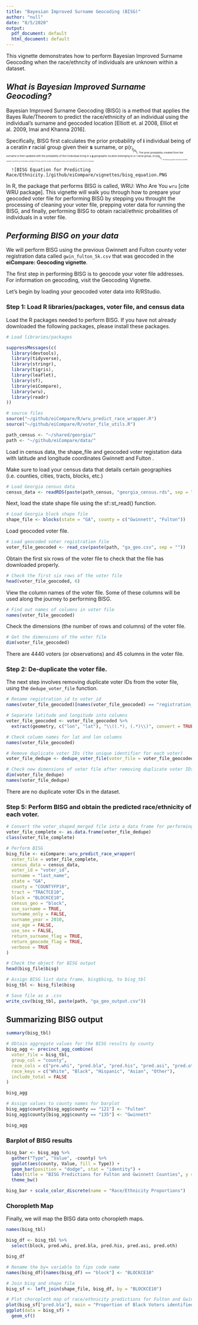 ```yaml
---
title: "Bayesian Improved Surname Geocoding (BISG)"
author: "null"
date: "8/5/2020"
output:
  pdf_document: default
  html_document: default
---
```

This vignette demonstrates how to perform Bayesian Improved Surname Geocoding when the race/ethncity of individuals are unknown within a dataset.

## *What is Bayesian Improved Surname Geocoding?*

Bayesian Improved Surname Geocoding (BISG) is a method that applies the Bayes Rule/Theorem to predict the race/ethnicity of an individual using the individual's surname and geocoded location [Elliott et. al 2008, Elliot et al. 2009, Imai and Khanna 2016]. 

Specifically, BISG first calculates the prior probability of **i** individual being of a ceratin **r** racial group given their **s** surname, or p(r<sub>i<sub>|s<sub>i<sub>). The prior probability created from the surname is then updated with the probability of the **i** individual living in a **g** geographic location belonging to a *r* racial group, or p(g<sub>i<sub>|r<sub>i<sub>). The following equation describes how BISG calculates race/ethnicity of individuals using Bayes Theorem, given the surname and geographic location, and specifically when race/ethncicty is unknown :
      

      ![BISG Equation for Predicting Race/Ethnicity.]/github/eiCompare/vignettes/bisg_equation.PNG

In R, the package that performs BISG is called, WRU: Who Are You `wru` [cite WRU package]. This vignette will walk you through how to prepare your geocoded voter file for performing BISG by stepping you throught the processing of cleaning your voter file, prepping voter data for running the BISG, and finally, performing BISG to obtain racial/ethnic probailities of individuals in a voter file.

## *Performing BISG on your data*
We will perform BISG using the previous Gwinnett and Fulton county voter registration data called `gwin_fulton_5k.csv` that was geocoded in the **eiCompare: Geocoding vignette**. 

The first step in performing BISG is to geocode your voter file addresses. For information on geocoding, visit the Geocoding Vignette. 

Let's begin by loading your geocoded voter data into R/RStudio.

### Step 1: Load R libraries/packages, voter file, and census data

Load the R packages needed to perform BISG. If you have not already downloaded the following packages, please install these packages.
```r
# Load libraries/packages

suppressMessages(c(
  library(devtools),
  library(tidyverse),
  library(stringr),
  library(tigris),
  library(leaflet),
  library(sf),
  library(eiCompare),
  library(wru),
  library(readr)
))
```

```r
# source files
source("~/github/eiCompare/R/wru_predict_race_wrapper.R")
source("~/github/eiCompare/R/voter_file_utils.R")
```

```r
path_census <- "~/shared/georgia/"
path <- "~/github/eiCompare/data/"
```

Load in census data, the shape_file and geocoded voter registation data with latitude and longitude coordinates Gwinnett and Fulton .

Make sure to load your census data that details certain geographies (i.e. counties, cities, tracts, blocks, etc.)
```r
# Load Georgia census data
census_data <- readRDS(paste(path_census, "georgia_census.rds", sep = ""))
```

Next, load the state shape file using the sf::st_read() function.
```r
# Load Georgia block shape file
shape_file <- blocks(state = "GA", county = c("Gwinnett", "Fulton"))
```

Load geocoded voter file.
```r
# Load geocoded voter registration file
voter_file_geocoded <- read_csv(paste(path, "ga_geo.csv", sep = ""))
```

Obtain the first six rows of the voter file to check that the file has downloaded properly.
```r
# Check the first six rows of the voter file
head(voter_file_geocoded, 6)
```

View the column names of the voter file. Some of these columns will be used along the journey to performing BISG.
```r
# Find out names of columns in voter file
names(voter_file_geocoded)
```

Check the dimensions (the number of rows and columns) of the voter file.
```r
# Get the dimensions of the voter file
dim(voter_file_geocoded)
```
There are 4440 voters (or observations) and 45 columns in the voter file.


### Step 2: De-duplicate the voter file.

The next step involves removing duplicate voter IDs from the voter file, using the `dedupe_voter_file` function. 
```r
# Rename registration_id to voter_id
names(voter_file_geocoded)[names(voter_file_geocoded) == "registration_number"] <- "voter_id"

# Separate latitude and longitude into columns
voter_file_geocoded <- voter_file_geocoded %>%
  extract(geometry, c("lon", "lat"), "\\((.*), (.*)\\)", convert = TRUE)
```

```r
# Check column names for lat and lon columns
names(voter_file_geocoded)
```

```r
# Remove duplicate voter IDs (the unique identifier for each voter)
voter_file_dedupe <- dedupe_voter_file(voter_file = voter_file_geocoded, voter_id = "voter_id")

# Check new dimensions of voter file after removing duplicate voter IDs
dim(voter_file_dedupe)
names(voter_file_dedupe)
```

There are no duplicate voter IDs in the dataset.

### Step 5: Perform BISG and obtain the predicted race/ethnicity of each voter.
```r
# Convert the voter_shaped_merged file into a data frame for performing BISG.
voter_file_complete <- as.data.frame(voter_file_dedupe)
class(voter_file_complete)
```

```r
# Perform BISG
bisg_file <- eiCompare::wru_predict_race_wrapper(
  voter_file = voter_file_complete,
  census_data = census_data,
  voter_id = "voter_id",
  surname = "last_name",
  state = "GA",
  county = "COUNTYFP10",
  tract = "TRACTCE10",
  block = "BLOCKCE10",
  census_geo = "block",
  use_surname = TRUE,
  surname_only = FALSE,
  surname_year = 2010,
  use_age = FALSE,
  use_sex = FALSE,
  return_surname_flag = TRUE,
  return_geocode_flag = TRUE,
  verbose = TRUE
)
```

```r
# Check the object for BISG output
head(bisg_file$bisg)

# Assign BISG list data frame, bisg$bisg, to bisg_tbl
bisg_tbl <- bisg_file$bisg
```

```r
# Save file as a .csv
write_csv(bisg_tbl, paste(path, "ga_geo_output.csv"))
```


## Summarizing BISG output
```r
summary(bisg_tbl)
```


```r
# Obtain aggregate values for the BISG results by county
bisg_agg <- precinct_agg_combine(
  voter_file = bisg_tbl,
  group_col = "county",
  race_cols = c("pre.whi", "pred.bla", "pred.his", "pred.asi", "pred.oth"),
  race_keys = c("White", "Black", "Hispanic", "Asian", "Other"),
  include_total = FALSE
)

bisg_agg
```

```r
# Assign values to county names for barplot
bisg_agg$county[bisg_agg$county == "121"] <- "Fulton"
bisg_agg$county[bisg_agg$county == "135"] <- "Gwinnett"

bisg_agg
```

### Barplot of BISG results
```r
bisg_bar <- bisg_agg %>%
  gather("Type", "Value", -county) %>%
  ggplot(aes(county, Value, fill = Type)) +
  geom_bar(position = "dodge", stat = "identity") +
  labs(title = "BISG Predictions for Fulton and Gwinnett Counties", y = "Proportion", x = "Counties") +
  theme_bw()

bisg_bar + scale_color_discrete(name = "Race/Ethnicity Proportions")
```

### Choropleth Map
Finally, we will map the BISG data onto choropleth maps.

```r
names(bisg_tbl)
```

```r
bisg_df <- bisg_tbl %>%
  select(block, pred.whi, pred.bla, pred.his, pred.asi, pred.oth)

bisg_df
```

```r
# Rename the by= variable to fips code name
names(bisg_df)[names(bisg_df) == "block"] <- "BLOCKCE10"

# Join bisg and shape file
bisg_sf <- left_join(shape_file, bisg_df, by = "BLOCKCE10")

# Plot choropleth map of race/ethnicity predictions for Fulton and Gwinnett counties
plot(bisg_sf["pred.bla"], main = "Proportion of Black Voters identified by BISG in Fulton and Gwinnett Counties")
ggplot(data = bisg_sf) +
  geom_sf()
```
